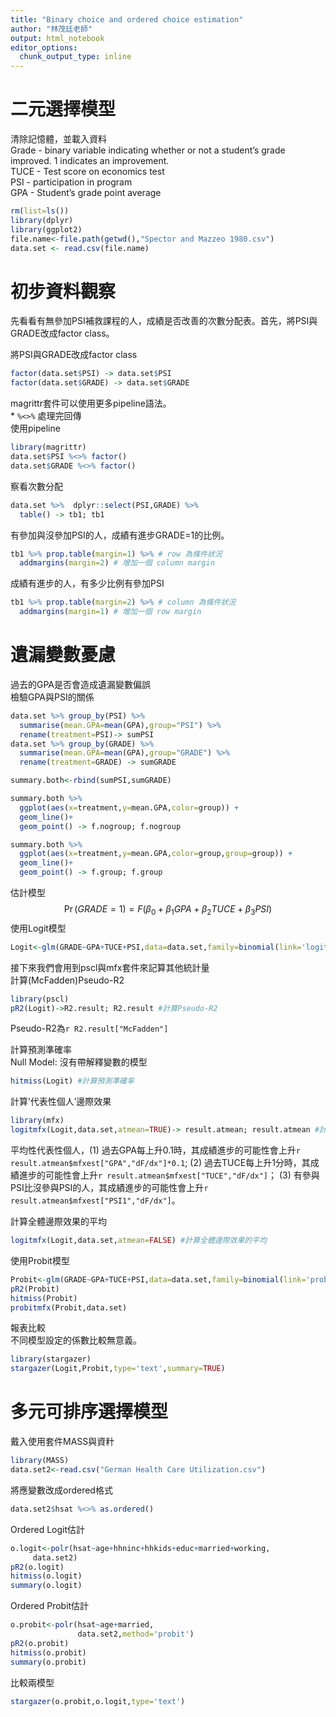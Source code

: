 ```yaml
---
title: "Binary choice and ordered choice estimation"
author: "林茂廷老師"
output: html_notebook
editor_options: 
  chunk_output_type: inline
---
```

# 二元選擇模型
清除記憶體，並載入資料  
Grade - binary variable indicating whether or not a student's grade
            improved.  1 indicates an improvement.  
TUCE  - Test score on economics test  
PSI   - participation in program  
GPA   - Student's grade point average  
```r
rm(list=ls())
library(dplyr)
library(ggplot2)
file.name<-file.path(getwd(),"Spector and Mazzeo 1980.csv")
data.set <- read.csv(file.name)
```

# 初步資料觀察
先看看有無參加PSI補救課程的人，成績是否改善的次數分配表。首先，將PSI與GRADE改成factor class。

將PSI與GRADE改成factor class
```r
factor(data.set$PSI) -> data.set$PSI
factor(data.set$GRADE) -> data.set$GRADE
```

magrittr套件可以使用更多pipeline語法。  
* `%<>%` 處理完回傳  
使用pipeline
```r
library(magrittr)
data.set$PSI %<>% factor()
data.set$GRADE %<>% factor()
```

察看次數分配
```r
data.set %>%  dplyr::select(PSI,GRADE) %>%
  table() -> tb1; tb1
```

有參加與沒參加PSI的人，成績有進步GRADE=1的比例。
```r
tb1 %>% prop.table(margin=1) %>% # row 為條件狀況 
  addmargins(margin=2) # 增加一個 column margin
```

成績有進步的人，有多少比例有參加PSI
```r
tb1 %>% prop.table(margin=2) %>% # column 為條件狀況
  addmargins(margin=1) # 增加一個 row margin
```

# 遺漏變數憂慮
過去的GPA是否會造成遺漏變數偏誤  
檢驗GPA與PSI的關係
```r
data.set %>% group_by(PSI) %>%
  summarise(mean.GPA=mean(GPA),group="PSI") %>%
  rename(treatment=PSI)-> sumPSI
data.set %>% group_by(GRADE) %>%
  summarise(mean.GPA=mean(GPA),group="GRADE") %>%
  rename(treatment=GRADE) -> sumGRADE

summary.both<-rbind(sumPSI,sumGRADE)

summary.both %>%
  ggplot(aes(x=treatment,y=mean.GPA,color=group)) +
  geom_line()+ 
  geom_point() -> f.nogroup; f.nogroup

summary.both %>%
  ggplot(aes(x=treatment,y=mean.GPA,color=group,group=group)) +
  geom_line()+ 
  geom_point() -> f.group; f.group
```

估計模型
$$\Pr(GRADE=1)=F(\beta_0+\beta_1 GPA+\beta_2 TUCE+\beta_3 PSI)$$
使用Logit模型
```r
Logit<-glm(GRADE~GPA+TUCE+PSI,data=data.set,family=binomial(link='logit'))
```

接下來我們會用到pscl與mfx套件來記算其他統計量  
計算(McFadden)Pseudo-R2  
```r
library(pscl)
pR2(Logit)->R2.result; R2.result #計算Pseudo-R2
```
Pseudo-R2為`r R2.result["McFadden"]`

計算預測準確率   
Null Model: 沒有帶解釋變數的模型
```r
hitmiss(Logit) #計算預測準確率
```

計算'代表性個人'邊際效果  
```r
library(mfx)
logitmfx(Logit,data.set,atmean=TRUE)-> result.atmean; result.atmean #計算'代表性個人'邊際效果
```
平均性代表性個人，(1) 過去GPA每上升0.1時，其成績進步的可能性會上升`r result.atmean$mfxest["GPA","dF/dx"]*0.1`; (2) 過去TUCE每上升1分時，其成績進步的可能性會上升`r result.atmean$mfxest["TUCE","dF/dx"]`； (3) 有參與PSI比沒參與PSI的人，其成績進步的可能性會上升`r result.atmean$mfxest["PSI1","dF/dx"]`。

計算全體邊際效果的平均  
```r
logitmfx(Logit,data.set,atmean=FALSE) #計算全體邊際效果的平均
```

使用Probit模型
```r
Probit<-glm(GRADE~GPA+TUCE+PSI,data=data.set,family=binomial(link='probit'))
pR2(Probit)
hitmiss(Probit)
probitmfx(Probit,data.set)
```

報表比較  
不同模型設定的係數比較無意義。
```r
library(stargazer)
stargazer(Logit,Probit,type='text',summary=TRUE)
```

# 多元可排序選擇模型
戴入使用套件MASS與資籵
```r
library(MASS)
data.set2<-read.csv("German Health Care Utilization.csv")
```
將應變數改成ordered格式
```r
data.set2$hsat %<>% as.ordered()
```

Ordered Logit估計
```r
o.logit<-polr(hsat~age+hhninc+hhkids+educ+married+working,
     data.set2)
pR2(o.logit)
hitmiss(o.logit)
summary(o.logit)
```

Ordered Probit估計
```r
o.probit<-polr(hsat~age+married,
               data.set2,method='probit')
pR2(o.probit)
hitmiss(o.probit)
summary(o.probit)
```

比較兩模型
```r
stargazer(o.probit,o.logit,type='text')
```

